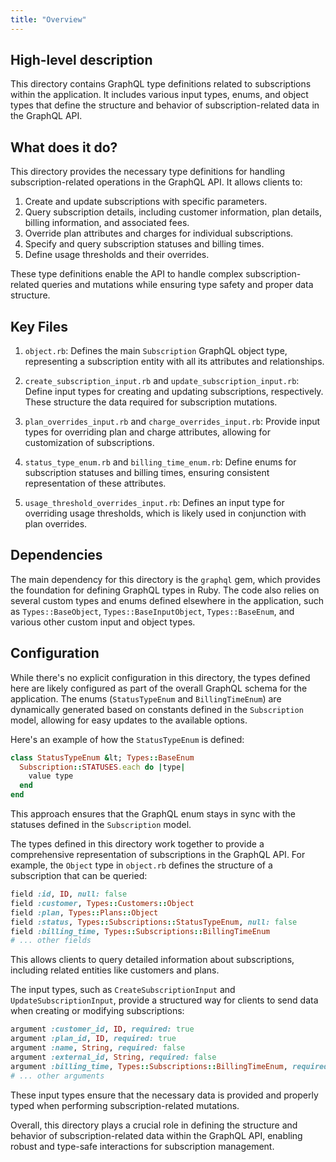 ```yaml
---
title: "Overview"
---
```


## High-level description
This directory contains GraphQL type definitions related to subscriptions within the application. It includes various input types, enums, and object types that define the structure and behavior of subscription-related data in the GraphQL API.

## What does it do?
This directory provides the necessary type definitions for handling subscription-related operations in the GraphQL API. It allows clients to:

1. Create and update subscriptions with specific parameters.
2. Query subscription details, including customer information, plan details, billing information, and associated fees.
3. Override plan attributes and charges for individual subscriptions.
4. Specify and query subscription statuses and billing times.
5. Define usage thresholds and their overrides.

These type definitions enable the API to handle complex subscription-related queries and mutations while ensuring type safety and proper data structure.

## Key Files

1. `object.rb`: Defines the main `Subscription` GraphQL object type, representing a subscription entity with all its attributes and relationships.

2. `create_subscription_input.rb` and `update_subscription_input.rb`: Define input types for creating and updating subscriptions, respectively. These structure the data required for subscription mutations.

3. `plan_overrides_input.rb` and `charge_overrides_input.rb`: Provide input types for overriding plan and charge attributes, allowing for customization of subscriptions.

4. `status_type_enum.rb` and `billing_time_enum.rb`: Define enums for subscription statuses and billing times, ensuring consistent representation of these attributes.

5. `usage_threshold_overrides_input.rb`: Defines an input type for overriding usage thresholds, which is likely used in conjunction with plan overrides.

## Dependencies
The main dependency for this directory is the `graphql` gem, which provides the foundation for defining GraphQL types in Ruby. The code also relies on several custom types and enums defined elsewhere in the application, such as `Types::BaseObject`, `Types::BaseInputObject`, `Types::BaseEnum`, and various other custom input and object types.

## Configuration
While there's no explicit configuration in this directory, the types defined here are likely configured as part of the overall GraphQL schema for the application. The enums (`StatusTypeEnum` and `BillingTimeEnum`) are dynamically generated based on constants defined in the `Subscription` model, allowing for easy updates to the available options.

Here's an example of how the `StatusTypeEnum` is defined:

```ruby
class StatusTypeEnum &lt; Types::BaseEnum
  Subscription::STATUSES.each do |type|
    value type
  end
end
```

This approach ensures that the GraphQL enum stays in sync with the statuses defined in the `Subscription` model.

The types defined in this directory work together to provide a comprehensive representation of subscriptions in the GraphQL API. For example, the `Object` type in `object.rb` defines the structure of a subscription that can be queried:

```ruby
field :id, ID, null: false
field :customer, Types::Customers::Object
field :plan, Types::Plans::Object
field :status, Types::Subscriptions::StatusTypeEnum, null: false
field :billing_time, Types::Subscriptions::BillingTimeEnum
# ... other fields
```

This allows clients to query detailed information about subscriptions, including related entities like customers and plans.

The input types, such as `CreateSubscriptionInput` and `UpdateSubscriptionInput`, provide a structured way for clients to send data when creating or modifying subscriptions:

```ruby
argument :customer_id, ID, required: true
argument :plan_id, ID, required: true
argument :name, String, required: false
argument :external_id, String, required: false
argument :billing_time, Types::Subscriptions::BillingTimeEnum, required: false
# ... other arguments
```

These input types ensure that the necessary data is provided and properly typed when performing subscription-related mutations.

Overall, this directory plays a crucial role in defining the structure and behavior of subscription-related data within the GraphQL API, enabling robust and type-safe interactions for subscription management.